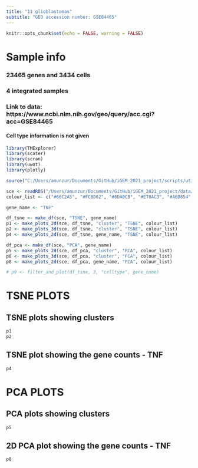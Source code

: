 ---
title: "11 glioblastomas"
subtitle: "GEO accession number: GSE84465" 
---

```{r setup, include=FALSE}
knitr::opts_chunk$set(echo = FALSE, warning = FALSE)
```

# Sample info
### 23465 genes and 3434 cells
### 4 integrated samples
### Link to data: https://www.ncbi.nlm.nih.gov/geo/query/acc.cgi?acc=GSE84465
#### Cell type information is not given

```{r, message=FALSE, warning=FALSE}
library(TMExplorer)
library(scater)
library(scran)
library(uwot)
library(plotly)

source("C:/Users/amunzur/Documents/GitHub/iGEM_2021_project/scripts/utilities.R")

sce <- readRDS("/Users/amunzur/Documents/GitHub/iGEM_2021_project/data/clustered/GSE84465/sce.rds")
colour_list <- c("#66C2A5", "#FC8D62", "#8DA0CB", "#E78AC3", "#A6D854", "#FFD92F", "#E5C494", "#B3B3B3", '#E2201C', '#1D91C0', '#6B3E9A', '#32A028', "deepskyblue", "black")

```


```{r, message=FALSE, warning=FALSE}

gene_name <- "TNF"

df_tsne <- make_df(sce, "TSNE", gene_name)
p1 <- make_plots_2d(sce, df_tsne, "cluster", "TSNE", colour_list)
p2 <- make_plots_3d(sce, df_tsne, "cluster", "TSNE", colour_list)
p4 <- make_plots_2d(sce, df_tsne, gene_name, "TSNE", colour_list)

df_pca <- make_df(sce, "PCA", gene_name)
p5 <- make_plots_2d(sce, df_pca, "cluster", "PCA", colour_list)
p6 <- make_plots_3d(sce, df_pca, "cluster", "PCA", colour_list)
p8 <- make_plots_2d(sce, df_pca, gene_name, "PCA", colour_list)

# p9 <- filter_and_plot(df_tsne, 3, "celltype", gene_name)

```

# TSNE PLOTS
## TSNE plots showing clusters
```{r, message=FALSE, warning=FALSE}

p1
p2

```

## TSNE plot showing the gene counts - TNF
```{r, message=FALSE, warning=FALSE}

p4

```

# PCA PLOTS
## PCA plots showing clusters 
```{r, message=FALSE, warning=FALSE}

p5

```

## 2D PCA plot showing the gene counts - TNF
```{r, message=FALSE, warning=FALSE}

p8

```


